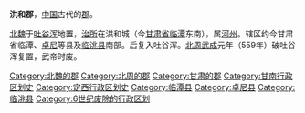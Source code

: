 '''洪和郡'''，[[中国|中国]]古代的[[郡|郡]]。

[[北魏|北魏]]于[[吐谷浑|吐谷浑]]地置，[[治所|治所]]在洪和城（今[[甘肃省|甘肃省]][[临潭县|临潭]]东南），属[[河州_(前凉)|河州]]。辖区约今甘肃省临潭、[[卓尼县|卓尼]]等县及[[临洮县|临洮县]]南部。后复入吐谷浑。[[北周|北周]][[武成_(北周)|武成]]元年（559年）破吐谷浑复置，武帝时废。

{{南北朝行政区划小作品}}
{{DEFAULTSORT:H}}
[[Category:北魏的郡|Category:北魏的郡]]
[[Category:北周的郡|Category:北周的郡]]
[[Category:甘肃的郡|Category:甘肃的郡]]
[[Category:甘南行政区划史|Category:甘南行政区划史]]
[[Category:定西行政区划史|Category:定西行政区划史]]
[[Category:临潭县|Category:临潭县]]
[[Category:卓尼县|Category:卓尼县]]
[[Category:临洮县|Category:临洮县]]
[[Category:6世纪废除的行政区划|Category:6世纪废除的行政区划]]